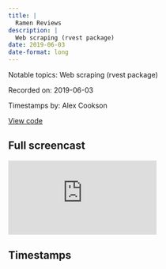 ```yaml
---
title: |
  Ramen Reviews
description: |
  Web scraping (rvest package)
date: 2019-06-03
date-format: long
---
```


Notable topics: Web scraping (rvest package)

Recorded on: 2019-06-03

Timestamps by: Alex Cookson

[View code](https://github.com/dgrtwo/data-screencasts/blob/master/ramen-ratings.Rmd)

## Full screencast

<iframe class="video" src="https://www.youtube.com/embed/tCa2di7aEP4" title="YouTube video player" frameborder="0" allow="accelerometer; autoplay; clipboard-write; encrypted-media; gyroscope; picture-in-picture" allowfullscreen></iframe>

## Timestamps

<script id="timestamps" type="application-json">[{"timestamp_with_hours":"0:1:45","description":"Looking at the website the data came from","timestamp_sec":105},{"timestamp_with_hours":"0:2:55","description":"Using gather function (now pivot_longer) to convert wide data to long (tidy) format","functions":"gather","timestamp_sec":175},{"timestamp_with_hours":"0:4:15","description":"Graphing counts of all categorical variables at once, then exploring them","timestamp_sec":255},{"timestamp_with_hours":"0:5:35","description":"Using fct_lump function to lump three categorical variables to the top N categories and \"Other\"","functions":"fct_lump","timestamp_sec":335},{"timestamp_with_hours":"0:7:45","description":"Using reorder_within function to re-order factors that have the same name across multiple facets","functions":"reorder_within","timestamp_sec":465},{"timestamp_with_hours":"0:9:10","description":"Using lm function (linear model) to predict star rating","functions":"lm","timestamp_sec":550},{"timestamp_with_hours":"0:9:50","description":"Visualising effects (and 95% CI) of indendent variables in linear model with a coefficient plot (TIE fighter plot)","timestamp_sec":590},{"timestamp_with_hours":"0:11:30","description":"Using fct_relevel function to get \"Other\" as the base reference level for categorical independent variables in a linear model","functions":"fct_relevel","timestamp_sec":690},{"timestamp_with_hours":"0:13:05","description":"Using extract function and regex to split a camelCase variable into two separate variables","functions":"extract","timestamp_sec":785},{"timestamp_with_hours":"0:14:45","description":"Using facet_wrap function to split coefficient / TIE fighter plot into three separate plots, based on type of coefficient","functions":"facet_wrap","timestamp_sec":885},{"timestamp_with_hours":"0:15:40","description":"Using geom_vline function to add reference line to graph","functions":"geom_vline","timestamp_sec":940},{"timestamp_with_hours":"0:17:20","description":"Using unnest_tokens function from tidytext package to explore the relationship between variety (a sparse categorical variable) and star rating","functions":"unnest_tokens","packages":"tidytext","timestamp_sec":1040},{"timestamp_with_hours":"0:18:55","description":"Explanation of how he would approach variety variable with Lasso regression","timestamp_sec":1135},{"timestamp_with_hours":"0:19:35","description":"Web scraping the using rvest package and SelectorGadget (Chrome Extension CSS selector)","packages":"rvest","timestamp_sec":1175},{"timestamp_with_hours":"0:21:20","description":"Actually writing code for web scraping, using read_html, html_node, and html_table functions","functions":"read_html | html_node | html_table","packages":"rvest","timestamp_sec":1280},{"timestamp_with_hours":"0:22:25","description":"Using clean_names function from janitor package to clean up names of variables","functions":"clean_names","packages":"janitor","timestamp_sec":1345},{"timestamp_with_hours":"0:23:05","description":"Explanation of web scraping task: get full review text using the links from the review summary table scraped above","timestamp_sec":1385},{"timestamp_with_hours":"0:25:40","description":"Using parse_number function as alternative to as.integer function to cleverly drop extra weird text in review number","functions":"parse_number","timestamp_sec":1540},{"timestamp_with_hours":"0:26:45","description":"Using SelectorGadget (Chrome Extension CSS selector) to identify part of page that contains review text","timestamp_sec":1605},{"timestamp_with_hours":"0:27:35","description":"Using html_nodes, html_text, and str_subset functions to write custom function to scrape review text identified in step above","functions":"html_nodes | html_text | str_subset","packages":"rvest","timestamp_sec":1655},{"timestamp_with_hours":"0:29:15","description":"Adding message function to custom scraping function to display URLs as they are being scraped","functions":"message","timestamp_sec":1755},{"timestamp_with_hours":"0:30:15","description":"Using unnest_tokens and anti_join functions to split review text into individual words and remove stop words (e.g., \"the\", \"or\", \"and\")","functions":"unnest_tokens | anti_join","timestamp_sec":1815},{"timestamp_with_hours":"0:31:05","description":"Catching a mistake in the custom function causing it to read the same URL every time","timestamp_sec":1865},{"timestamp_with_hours":"0:31:55","description":"Using str_detect function to filter out review paragraphs without a keyword in it","functions":"str_detect","timestamp_sec":1915},{"timestamp_with_hours":"0:32:40","description":"Using str_remove function and regex to get rid of string that follows a specific pattern","functions":"str_remove","timestamp_sec":1960},{"timestamp_with_hours":"0:34:10","description":"Explanation of possibly and safely functions in purrr package","functions":"possibly | safely","packages":"purrr","timestamp_sec":2050},{"timestamp_with_hours":"0:37:45","description":"Reviewing output of the URL that failed to scrape, including using character(0) as a default null value","timestamp_sec":2265},{"timestamp_with_hours":"0:48:00","description":"Using pairwise_cor function from widyr package to see which words tend to appear in reviews together","functions":"pairwise_cor","packages":"widyr","timestamp_sec":2880},{"timestamp_with_hours":"0:51:05","description":"Using igraph and ggraph packages to make network plot of word correlations","packages":"igraph | ggraph","timestamp_sec":3065},{"timestamp_with_hours":"0:51:55","description":"Using geom_node_text function to add labels to network plot","functions":"geom_node_text","packages":"igraph | ggraph","timestamp_sec":3115},{"timestamp_with_hours":"0:52:35","description":"Including all words (not just those connected to others) as vertices in the network plot","packages":"igraph | ggraph","timestamp_sec":3155},{"timestamp_with_hours":"0:54:40","description":"Tweaking and refining network plot aesthetics (vertex size and colour)","timestamp_sec":3280},{"timestamp_with_hours":"0:56:00","description":"Weird hack for getting a dark outline on hard-to-see vertex points","timestamp_sec":3360},{"timestamp_with_hours":"0:59:15","description":"Summary of screencast","timestamp_sec":3555}]</script>
